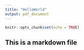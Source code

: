 ---
title: "HelloWorld"
output: pdf_document
---

```{r setup, include=FALSE}
knitr::opts_chunk$set(echo = TRUE)
```

## This is a markdown file